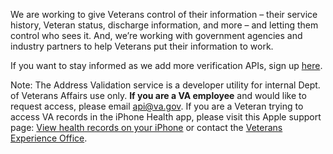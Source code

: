 We are working to give Veterans control of their information – their service history, Veteran status, discharge information, and more – and letting them control who sees it. And, we’re working with government agencies and industry partners to help Veterans put their information to work.

If you want to stay informed as we add more verification APIs, sign up [here](https://vacommunity.secure.force.com/survey/ExAM__AMAndAnswerCreationPage?paId=a2ft0000000VVnJ). 

Note: The Address Validation service is a developer utility for internal Dept. of Veterans Affairs use only. <strong>If you are a VA employee</strong> and would like to request access, please email [api@va.gov](mailto:api@va.gov?Subject=Request%20for%20Address%20Validation%20Access).  If you are a Veteran trying to access VA records in the iPhone Health app, please visit this Apple support page: <a href="https://support.apple.com/en-us/HT208680">View health records on your iPhone</a> or contact the <a href="https://www.va.gov/ve/whvaHotline.asp">Veterans Experience Office</a>.
